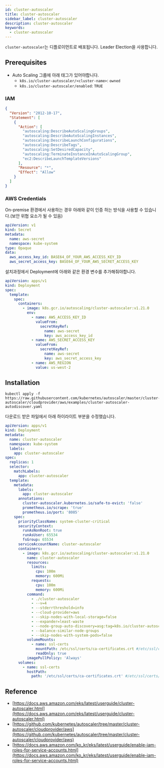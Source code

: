 ```yaml
---
id: cluster-autoscaler
title: cluster-autoscaler
sidebar_label: cluster-autoscaler
description: cluster-autoscaler
keywords:
  - cluster-autoscaler
---
```


`cluster-autoscaler`는 디플로이먼트로 배포됩니다. Leader Election을 사용합니다.

## Prerequisites

- Auto Scaling 그룹에 아래 태그가 있어야합니다.
  - `k8s.io/cluster-autoscaler/<cluster-name>`: `owned`
  - `k8s.io/cluster-autoscaler/enabled`: `TRUE`

### IAM

```json
{
  "Version": "2012-10-17",
  "Statement": [
    {
      "Action": [
        "autoscaling:DescribeAutoScalingGroups",
        "autoscaling:DescribeAutoScalingInstances",
        "autoscaling:DescribeLaunchConfigurations",
        "autoscaling:DescribeTags",
        "autoscaling:SetDesiredCapacity",
        "autoscaling:TerminateInstanceInAutoScalingGroup",
        "ec2:DescribeLaunchTemplateVersions"
      ],
      "Resource": "*",
      "Effect": "Allow"
    }
  ]
}
```

### AWS Credentials

On-premise 환경에서 사용하는 경우 아래와 같이 인증 하는 방식을 사용할 수 있습니다.(보안 위협 요소가 될 수 있음)

```yaml
apiVersion: v1
kind: Secret
metadata:
  name: aws-secret
  namespace: kube-system
type: Opaque
data:
  aws_access_key_id: BASE64_OF_YOUR_AWS_ACCESS_KEY_ID
  aws_secret_access_key: BASE64_OF_YOUR_AWS_SECRET_ACCESS_KEY
```

설치과정에서 Deployment에 아래와 같은 환경 변수를 추가해줘야합니다.

```yaml
apiVersion: apps/v1
kind: Deployment
spec:
  template:
    spec:
      containers:
        - image: k8s.gcr.io/autoscaling/cluster-autoscaler:v1.21.0
          env:
            - name: AWS_ACCESS_KEY_ID
              valueFrom:
                secretKeyRef:
                  name: aws-secret
                  key: aws_access_key_id
            - name: AWS_SECRET_ACCESS_KEY
              valueFrom:
                secretKeyRef:
                  name: aws-secret
                  key: aws_secret_access_key
            - name: AWS_REGION
              value: us-west-2
```

## Installation

```shell
kubectl apply -f https://raw.githubusercontent.com/kubernetes/autoscaler/master/cluster-autoscaler/cloudprovider/aws/examples/cluster-autoscaler-autodiscover.yaml
```

다운로드 받은 파일에서 아래 하이라이트 부분을 수정했습니다.

```yaml {18,29,45-47}
apiVersion: apps/v1
kind: Deployment
metadata:
  name: cluster-autoscaler
  namespace: kube-system
  labels:
    app: cluster-autoscaler
spec:
  replicas: 1
  selector:
    matchLabels:
      app: cluster-autoscaler
  template:
    metadata:
      labels:
        app: cluster-autoscaler
      annotations:
        cluster-autoscaler.kubernetes.io/safe-to-evict: 'false'
        prometheus.io/scrape: 'true'
        prometheus.io/port: '8085'
    spec:
      priorityClassName: system-cluster-critical
      securityContext:
        runAsNonRoot: true
        runAsUser: 65534
        fsGroup: 65534
      serviceAccountName: cluster-autoscaler
      containers:
        - image: k8s.gcr.io/autoscaling/cluster-autoscaler:v1.21.0
          name: cluster-autoscaler
          resources:
            limits:
              cpu: 100m
              memory: 600Mi
            requests:
              cpu: 100m
              memory: 600Mi
          command:
            - ./cluster-autoscaler
            - --v=4
            - --stderrthreshold=info
            - --cloud-provider=aws
            - --skip-nodes-with-local-storage=false
            - --expander=least-waste
            - --node-group-auto-discovery=asg:tag=k8s.io/cluster-autoscaler/enabled,k8s.io/cluster-autoscaler/kubernetes
            - --balance-similar-node-groups
            - --skip-nodes-with-system-pods=false
          volumeMounts:
            - name: ssl-certs
              mountPath: /etc/ssl/certs/ca-certificates.crt #/etc/ssl/certs/ca-bundle.crt for Amazon Linux Worker Nodes
              readOnly: true
          imagePullPolicy: 'Always'
      volumes:
        - name: ssl-certs
          hostPath:
            path: '/etc/ssl/certs/ca-certificates.crt' #/etc/ssl/certs/ca-bundle.crt for Amazon Linux Worker Nodes
```

## Reference

- [https://docs.aws.amazon.com/eks/latest/userguide/cluster-autoscaler.html](https://docs.aws.amazon.com/eks/latest/userguide/cluster-autoscaler.html)
- [https://github.com/kubernetes/autoscaler/tree/master/cluster-autoscaler/cloudprovider/aws](https://github.com/kubernetes/autoscaler/tree/master/cluster-autoscaler/cloudprovider/aws)
- [https://docs.aws.amazon.com/ko_kr/eks/latest/userguide/enable-iam-roles-for-service-accounts.html](https://docs.aws.amazon.com/ko_kr/eks/latest/userguide/enable-iam-roles-for-service-accounts.html)
